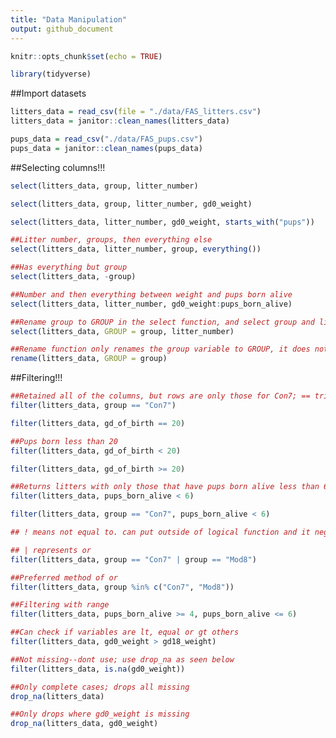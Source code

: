 ```yaml
---
title: "Data Manipulation"
output: github_document
---
```


```r
knitr::opts_chunk$set(echo = TRUE)

library(tidyverse)
```

##Import datasets
```r
litters_data = read_csv(file = "./data/FAS_litters.csv")
litters_data = janitor::clean_names(litters_data)

pups_data = read_csv("./data/FAS_pups.csv")
pups_data = janitor::clean_names(pups_data)
```

##Selecting columns!!!
```r
select(litters_data, group, litter_number)

select(litters_data, group, litter_number, gd0_weight)

select(litters_data, litter_number, gd0_weight, starts_with("pups"))

##Litter number, groups, then everything else
select(litters_data, litter_number, group, everything())

##Has everything but group
select(litters_data, -group)

##Number and then everything between weight and pups born alive
select(litters_data, litter_number, gd0_weight:pups_born_alive)

##Rename group to GROUP in the select function, and select group and litter number
select(litters_data, GROUP = group, litter_number)

##Rename function only renames the group variable to GROUP, it does not select the variables 
rename(litters_data, GROUP = group)
```

##Filtering!!!
```r
##Retained all of the columns, but rows are only those for Con7; == tries to ask a question of if the two things are equal to each other; single = is assigning one thing to equal another.
filter(litters_data, group == "Con7")

filter(litters_data, gd_of_birth == 20)

##Pups born less than 20
filter(litters_data, gd_of_birth < 20)

filter(litters_data, gd_of_birth >= 20)

##Returns litters with only those that have pups born alive less than 6
filter(litters_data, pups_born_alive < 6)

filter(litters_data, group == "Con7", pups_born_alive < 6)

## ! means not equal to. can put outside of logical function and it negates everything inside the function 

## | represents or
filter(litters_data, group == "Con7" | group == "Mod8")

##Preferred method of or
filter(litters_data, group %in% c("Con7", "Mod8"))

##Filtering with range
filter(litters_data, pups_born_alive >= 4, pups_born_alive <= 6)

##Can check if variables are lt, equal or gt others
filter(litters_data, gd0_weight > gd18_weight)

##Not missing--dont use; use drop_na as seen below
filter(litters_data, is.na(gd0_weight))

##Only complete cases; drops all missing
drop_na(litters_data)

##Only drops where gd0_weight is missing
drop_na(litters_data, gd0_weight)
```



